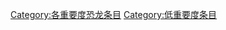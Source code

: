 {{catmore1|[[Wikipedia:恐龙专题|Wikipedia:恐龙专题]]}}
{{Articles by Importance|topic=恐龙|project=恐龙|format=toc}}
{{emptycat}}

[[Category:各重要度恐龙条目|Category:各重要度恐龙条目]]
[[Category:低重要度条目|Category:低重要度条目]]